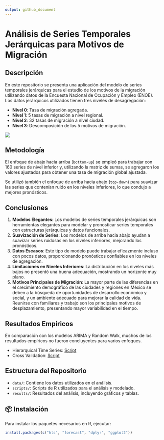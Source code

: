 ```yaml
---
output: github_document
---
```


# Análisis de Series Temporales Jerárquicas para Motivos de Migración

## Descripción

En este repositorio se presenta una aplicación del modelo de series temporales jerárquicas para el estudio de los motivos de la migración utilizando datos de la Encuesta Nacional de Ocupación y Empleo (ENOE). Los datos jerárquicos utilizados tienen tres niveles de desagregación:  

- **Nivel 0**: Tasa de migración agregada.  
- **Nivel 1**: 5 tasas de migración a nivel regional.  
- **Nivel 2**: 32 tasas de migración a nivel ciudad.  
- **Nivel 3**: Descomposición de los 5 motivos de migración.  

![](img/Región.png)

## Metodología   

El enfoque de abajo hacia arriba (`bottom-up`) se empleó para trabajar con 160 series de nivel inferior y, utilizando la matriz de sumas, se agregaron los valores ajustados para obtener una tasa de migración global ajustada.  

Se utilizó también el enfoque de arriba hacia abajo (`top-down`) para suavizar las series que contenían ruido en los niveles inferiores, lo que condujo a mejores pronósticos.  

## Conclusiones

1. **Modelos Elegantes**: Los modelos de series temporales jerárquicas son herramientas elegantes para modelar y pronosticar series temporales con estructuras jerárquicas y datos funcionales.   
2. **Suavización de Series**: Los modelos de arriba hacia abajo ayudan a suavizar series ruidosas en los niveles inferiores, mejorando los pronósticos.  
3. **Datos Escasos**: Este tipo de modelo puede trabajar eficazmente incluso con pocos datos, proporcionando pronósticos confiables en los niveles de agregación.   
4. **Limitaciones en Niveles Inferiores**: La distribución en los niveles más bajos no presentó una buena adecuación, mostrando un horizonte muy plano.   
5. **Motivos Principales de Migración**: La mayor parte de las diferencias en el crecimiento demográfico de las ciudades y regiones en México se deben a la búsqueda de oportunidades de desarrollo económico y social, y un ambiente adecuado para mejorar la calidad de vida. Reunirse con familiares y trabajo son los principales motivos de desplazamiento, presentando mayor variabilidad en el tiempo.   

## Resultados Empíricos

En comparación con los modelos ARIMA y Random Walk, muchos de los resultados empíricos no fueron concluyentes para varios enfoques. 

- Hierarquical Time Series: [Script](https://dvillasanao.github.io/Hierarchical_Time_Series/Hierarchical%20Time%20Series.nb.html) 
- Cross Validation: [Script](https://dvillasanao.github.io/Hierarchical_Time_Series/Validación%20Cruzada.nb.html) 

## Estructura del Repositorio

- `data/`: Contiene los datos utilizados en el análisis.   
- `scripts/`: Scripts de R utilizados para el análisis y modelado.   
- `results/`: Resultados del análisis, incluyendo gráficos y tablas.   


## 📦 Instalación

Para instalar los paquetes necesarios en R, ejecutar:

```R
install.packages(c("hts", "forecast", "dplyr", "ggplot2"))
```

